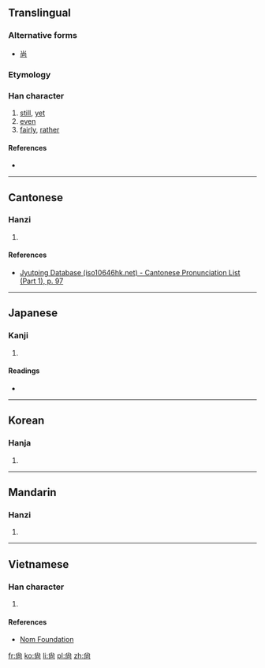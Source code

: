 {{also|尚}}
==Translingual==

===Alternative forms===
* [[尚]]

===Etymology===
{{Han compound|八|向|c1=s|c2=p|ls=psc}}

===Han character===
{{Han char|rn=42|rad=小|as=05|sn=8|four=|canj=火月口 (FBR), XX火月口 (XXFBR)|ids=⿱[[小]][[冋]]}}

# [[still]], [[yet]]
# [[even]]
# [[fairly]], [[rather]]

====References====
* {{Han ref|kx=0297.110|dkj=07493|hdz=10563.050|uh=5C19|ud=23577}}

----

==Cantonese==

===Hanzi===
{{yue-hanzi|jyut=[[soeng6]]|y=seung6}}

# {{defn|lang=yue|sort=小05}}

====References====
* [http://www.iso10646hk.net/jp/document/download.jsp Jyutping Database (iso10646hk.net) - Cantonese Pronunciation List (Part 1), p. 97]

----

==Japanese==

===Kanji===
{{ja-kanji|grade=|rs=小05}}

# {{defn|lang=ja|sort=小05}}

====Readings====
* {{ja-readings|on=[[しょう]] (shō)|kun=}}

----

==Korean==

===Hanja===
{{ko-hanja|hangeul=상|rv=sang|mr=sang}}

# {{defn|lang=ko|sort=小05}}

----

==Mandarin==

===Hanzi===
{{cmn-hanzi|pin=[[shàng]] ([[shang4]])|wg=shang<sup>4</sup>}}

# {{defn|lang=cmn|sort=小05}}

----

==Vietnamese==

===Han character===
{{vi-readings|rs=小05| hanviet = [[thượng]], [[chuộng]], [[sượng]], [[thằng]]}}

# {{defn|lang=vi|sort=小05}}

====References====
*[http://nomfoundation.org/common/nom_details.php?codepoint=5c19 Nom Foundation]

[[fr:尙]]
[[ko:尙]]
[[li:尙]]
[[pl:尙]]
[[zh:尙]]